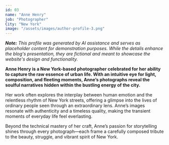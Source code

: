 ```yaml
---
id: 03
name: "Anne Henry"
job: "Photographer"
City: "New York"
image: "/assets/images/author-profile-3.png"
---
```


_**Note:** This profile was generated by AI assistance and serves as placeholder content for demonstration purposes. While the details enhance the blog's presentation, they are fictional and meant to showcase the website's design and functionality._

**Anne Henry is a New York-based photographer celebrated for her ability to capture the raw essence of urban life. With an intuitive eye for light, composition, and fleeting moments, Anne’s photographs reveal the soulful narratives hidden within the bustling energy of the city.**

Her work often explores the interplay between human emotion and the relentless rhythm of New York streets, offering a glimpse into the lives of ordinary people seen through an extraordinary lens. Anne’s images resonate with authenticity and a timeless quality, making the transient moments of everyday life feel everlasting.

Beyond the technical mastery of her craft, Anne’s passion for storytelling shines through every photograph—each frame a carefully composed tribute to the beauty, struggle, and vibrant spirit of New York.
